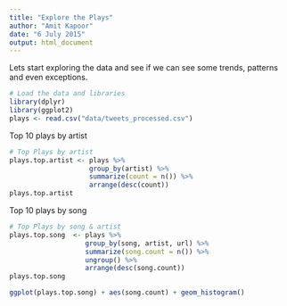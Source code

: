 ```yaml
---
title: "Explore the Plays"
author: "Amit Kapoor"
date: "6 July 2015"
output: html_document
---
```


Lets start exploring the data and see if we can see some trends, patterns and even exceptions.

```r
# Load the data and libraries
library(dplyr)
library(ggplot2)
plays <- read.csv("data/tweets_processed.csv")
```

Top 10 plays by artist
```r
# Top Plays by artist
plays.top.artist <- plays %>%
                    group_by(artist) %>%
                    summarize(count = n()) %>%
                    arrange(desc(count))
plays.top.artist
```

Top 10 plays by song
```r
# Top Plays by song & artist
plays.top.song  <- plays %>%
                   group_by(song, artist, url) %>%
                   summarize(song.count = n()) %>%
                   ungroup() %>%
                   arrange(desc(song.count))
plays.top.song
```

```r
ggplot(plays.top.song) + aes(song.count) + geom_histogram()

```
